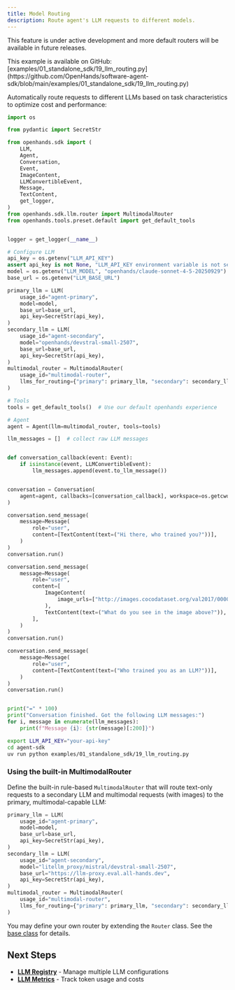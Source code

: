 ```yaml
---
title: Model Routing
description: Route agent's LLM requests to different models.
---
```


<Warning>This feature is under active development and more default routers will be available in future releases.</Warning>

<Note>
This example is available on GitHub: [examples/01_standalone_sdk/19_llm_routing.py](https://github.com/OpenHands/software-agent-sdk/blob/main/examples/01_standalone_sdk/19_llm_routing.py)
</Note>

Automatically route requests to different LLMs based on task characteristics to optimize cost and performance:

```python icon="python" expandable examples/01_standalone_sdk/19_llm_routing.py
import os

from pydantic import SecretStr

from openhands.sdk import (
    LLM,
    Agent,
    Conversation,
    Event,
    ImageContent,
    LLMConvertibleEvent,
    Message,
    TextContent,
    get_logger,
)
from openhands.sdk.llm.router import MultimodalRouter
from openhands.tools.preset.default import get_default_tools


logger = get_logger(__name__)

# Configure LLM
api_key = os.getenv("LLM_API_KEY")
assert api_key is not None, "LLM_API_KEY environment variable is not set."
model = os.getenv("LLM_MODEL", "openhands/claude-sonnet-4-5-20250929")
base_url = os.getenv("LLM_BASE_URL")

primary_llm = LLM(
    usage_id="agent-primary",
    model=model,
    base_url=base_url,
    api_key=SecretStr(api_key),
)
secondary_llm = LLM(
    usage_id="agent-secondary",
    model="openhands/devstral-small-2507",
    base_url=base_url,
    api_key=SecretStr(api_key),
)
multimodal_router = MultimodalRouter(
    usage_id="multimodal-router",
    llms_for_routing={"primary": primary_llm, "secondary": secondary_llm},
)

# Tools
tools = get_default_tools()  # Use our default openhands experience

# Agent
agent = Agent(llm=multimodal_router, tools=tools)

llm_messages = []  # collect raw LLM messages


def conversation_callback(event: Event):
    if isinstance(event, LLMConvertibleEvent):
        llm_messages.append(event.to_llm_message())


conversation = Conversation(
    agent=agent, callbacks=[conversation_callback], workspace=os.getcwd()
)

conversation.send_message(
    message=Message(
        role="user",
        content=[TextContent(text=("Hi there, who trained you?"))],
    )
)
conversation.run()

conversation.send_message(
    message=Message(
        role="user",
        content=[
            ImageContent(
                image_urls=["http://images.cocodataset.org/val2017/000000039769.jpg"]
            ),
            TextContent(text=("What do you see in the image above?")),
        ],
    )
)
conversation.run()

conversation.send_message(
    message=Message(
        role="user",
        content=[TextContent(text=("Who trained you as an LLM?"))],
    )
)
conversation.run()


print("=" * 100)
print("Conversation finished. Got the following LLM messages:")
for i, message in enumerate(llm_messages):
    print(f"Message {i}: {str(message)[:200]}")
```

```bash Running the Example
export LLM_API_KEY="your-api-key"
cd agent-sdk
uv run python examples/01_standalone_sdk/19_llm_routing.py
```

### Using the built-in MultimodalRouter

Define the built-in rule-based `MultimodalRouter` that will route text-only requests to a secondary LLM and multimodal requests (with images) to the primary, multimodal-capable LLM:

```python
primary_llm = LLM(
    usage_id="agent-primary",
    model=model,
    base_url=base_url,
    api_key=SecretStr(api_key),
)
secondary_llm = LLM(
    usage_id="agent-secondary",
    model="litellm_proxy/mistral/devstral-small-2507",
    base_url="https://llm-proxy.eval.all-hands.dev",
    api_key=SecretStr(api_key),
)
multimodal_router = MultimodalRouter(
    usage_id="multimodal-router",
    llms_for_routing={"primary": primary_llm, "secondary": secondary_llm},
)
```

You may define your own router by extending the `Router` class. See the [base class](https://github.com/OpenHands/software-agent-sdk/blob/main/openhands-sdk/openhands/sdk/llm/router/base.py) for details.


## Next Steps

- **[LLM Registry](/sdk/guides/llm-registry)** - Manage multiple LLM configurations
- **[LLM Metrics](/sdk/guides/metrics)** - Track token usage and costs
